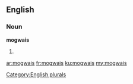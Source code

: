 ==English==

===Noun===
'''mogwais'''

# {{plural of|mogwai}}

[[Category:English plurals]]

[[ar:mogwais]]
[[fr:mogwais]]
[[ku:mogwais]]
[[my:mogwais]]